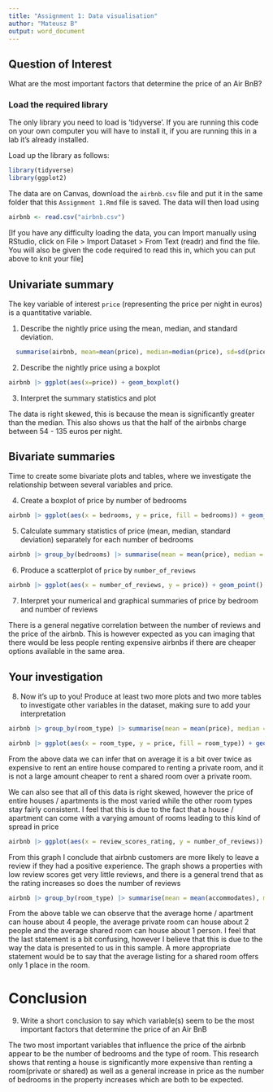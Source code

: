 ```yaml
---
title: "Assignment 1: Data visualisation"
author: "Mateusz B"
output: word_document
---
```



## Question of Interest

What are the most important factors that determine the price of an Air BnB?


### Load the required library

The only library you need to load is 'tidyverse'.  If you are running this code on your own computer you will have to install it, if you are running this in a lab it's already installed.

Load up the library as follows:   

```r

library(tidyverse)
library(ggplot2)

```

The data are on Canvas, download the `airbnb.csv` file and put it in the same folder that this `Assignment 1.Rmd` file is saved. The data will then load using

```r

airbnb <- read.csv("airbnb.csv")

```

[If you have any difficulty loading the data, you can Import manually using RStudio, click on File > Import Dataset > From Text (readr) and find the file. You will also be given the code required to read this in, which you can put above to knit your file]

## Univariate summary

The key variable of interest `price` (representing the price per night in euros) is a quantitative variable.  

1. Describe the nightly price using the mean, median, and standard deviation.

```r
  summarise(airbnb, mean=mean(price), median=median(price), sd=sd(price), q1 = quantile(price, prob=.25, type=1), q3 = quantile(price, prob=.75, type=1))
```

2. Describe the nightly price using a boxplot

```r

airbnb |> ggplot(aes(x=price)) + geom_boxplot()

```


3. Interpret the summary statistics and plot

The data is right skewed, this is because the mean is significantly greater than the median.
This also shows us that the half of the airbnbs charge between 54 - 135 euros per night.


## Bivariate summaries

Time to create some bivariate plots and tables, where we investigate the relationship between several variables and price.  

4. Create a boxplot of price by number of bedrooms

```r
airbnb |> ggplot(aes(x = bedrooms, y = price, fill = bedrooms)) + geom_boxplot()
```

5. Calculate summary statistics of price (mean, median, standard deviation) separately for each number of bedrooms

```r
airbnb |> group_by(bedrooms) |> summarise(mean = mean(price), median = median(price), sd = sd(price))
```

6. Produce a scatterplot of `price` by `number_of_reviews`

```r
airbnb |> ggplot(aes(x = number_of_reviews, y = price)) + geom_point()
```


7. Interpret your numerical and graphical summaries of price by bedroom and number of reviews

There is a general negative correlation between the number of reviews and the price of the airbnb.
This is however expected as you can imaging that there would be less people renting expensive airbnbs if there are cheaper options available in the same area.

## Your investigation

8. Now it's up to you! Produce at least two more plots and two more tables to investigate other variables in the dataset, making sure to add your interpretation

```r
airbnb |> group_by(room_type) |> summarise(mean = mean(price), median = median(price), sd = sd(price))
```
```r
airbnb |> ggplot(aes(x = room_type, y = price, fill = room_type)) + geom_boxplot()
```

From the above data we can infer that on average it is a bit over twice as expensive to rent an entire house compared to renting a private room, and it is not a large amount cheaper to rent a shared room over a private room.

We can also see that all of this data is right skewed, however the price of entire houses / apartments is the most varied while the other room types stay fairly consistent.
I feel that this is due to the fact that a house / apartment can come with a varying amount of rooms leading to this kind of spread in price

```r
airbnb |> ggplot(aes(x = review_scores_rating, y = number_of_reviews)) + geom_point()
```

From this graph I conclude that airbnb customers are more likely to leave a review if they had a positive experience.
The graph shows a properties with low review scores get very little reviews, and there is a general trend that as the rating increases so does the number of reviews

```r
airbnb |> group_by(room_type) |> summarise(mean = mean(accommodates), median = median(accommodates), sd = sd(accommodates))
```
From the above table we can observe that the average home / apartment can house about 4 people, the average private room can house about 2 people and the average shared room can house about 1 person.
I feel that the last statement is a bit confusing, however I believe that this is due to the way the data is presented to us in this sample. A more appropriate statement would be to say that the average listing for a shared room offers only 1 place in the room.

# Conclusion

9. Write a short conclusion to say which variable(s) seem to be the most important factors that determine the price of an Air BnB

The two most important variables that influence the price of the airbnb appear to be the number of bedrooms and the type of room.
This research shows that renting a house is significantly more expensive than renting a room(private or shared) as well as a general increase in price as the number of bedrooms in the property increases which are both to be expected.